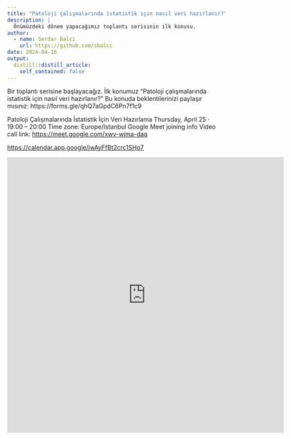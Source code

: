 ```yaml
---
title: "Patoloji çalışmalarında istatistik için nasıl veri hazırlanır?"
description: |
  Önümüzdeki dönem yapacağımız toplantı serisinin ilk konusu.
author:
  - name: Serdar Balci
    url: https://github.com/sbalci
date: 2024-04-16
output:
  distill::distill_article:
    self_contained: false
---
```


Bir toplantı serisine başlayacağız. İlk konumuz "Patoloji çalışmalarında istatistik için nasıl veri hazırlanır?" Bu konuda beklentilerinizi paylaşır mısınız: https://forms.gle/qhQ7aGpdC6Pn7f1c9 


Patoloji Çalışmalarında İstatistik İçin Veri Hazırlama
Thursday, April 25 · 19:00 – 20:00
Time zone: Europe/Istanbul
Google Meet joining info
Video call link: <https://meet.google.com/xwv-wjma-daq>

<https://calendar.app.google/jwAyFfBt2crc1SHo7> 



<iframe src="https://docs.google.com/forms/d/e/1FAIpQLSfVF5FDGVzvbZwdN4MAsFnW18tSYSBhDWSzTIpdPfFRYYbBgQ/viewform?embedded=true" width="640" height="638" frameborder="0" marginheight="0" marginwidth="0">Loading…</iframe>

